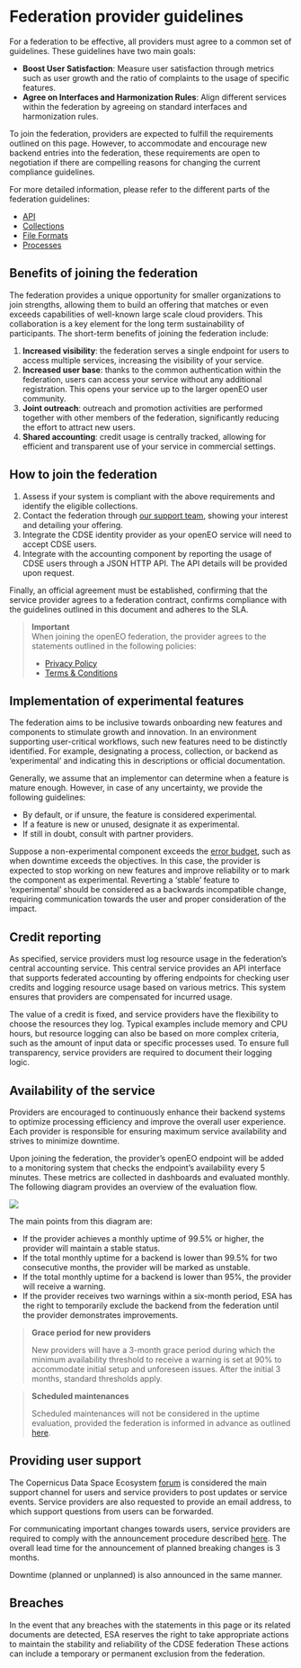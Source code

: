 # Federation provider guidelines

For a federation to be effective, all providers must agree to a common set of guidelines. These guidelines have two main 
goals:

* **Boost User Satisfaction**: Measure user satisfaction through metrics such as user growth and the ratio of complaints 
to the usage of specific features.
* **Agree on Interfaces and Harmonization Rules**: Align different services within the federation by agreeing on standard 
interfaces and harmonization rules.


To join the federation, providers are expected to fulfill the requirements outlined on this page. However, to accommodate 
and encourage new backend entries into the federation, these requirements are open to negotiation if there are compelling 
reasons for changing the current compliance guidelines.

For more detailed information, please refer to the different parts of the federation guidelines:

- [API](./api.md)
- [Collections](./collections.md)
- [File Formats](./fileformats.md)
- [Processes](./processes.md)

## Benefits of joining the federation

The federation provides a unique opportunity for smaller organizations to join strengths, allowing them to build an offering that matches or even exceeds capabilities of well-known large scale cloud providers. 
This collaboration is a key element for the long term sustainability of participants. 
The short-term benefits of joining the federation include:

1. **Increased visibility**: the federation serves a single endpoint for users to access multiple services, increasing the visibility of your service.
2. **Increased user base**: thanks to the common authentication within the federation, users can access your service without any additional registration. This opens your service up to the larger openEO user community.
3. **Joint outreach**: outreach and promotion activities are performed together with other members of the federation, significantly reducing the effort to attract new users.
4. **Shared accounting**: credit usage is centrally tracked, allowing for efficient and transparent use of your service in commercial settings.

## How to join the federation

1. Assess if your system is compliant with the above requirements and identify the eligible collections. 
2. Contact the federation through [our support team](https://helpcenter.dataspace.copernicus.eu/hc/en-gb), showing your interest and detailing your offering.
3. Integrate the CDSE identity provider as your openEO service will need to accept CDSE users.
4. Integrate with the accounting component by reporting the usage of CDSE users through a JSON HTTP API. The API details will be provided upon request.

Finally, an official agreement must be established, confirming that the service provider agrees to a federation contract, 
confirms compliance with the guidelines outlined in this document and adheres to the SLA.

> **Important**<br/>
> When joining the openEO federation, the provider agrees to the statements outlined in the following policies:
> 
> * [Privacy Policy](https://dataspace.copernicus.eu/openeofed-privacy-policy)
> * [Terms & Conditions](https://dataspace.copernicus.eu/openeofed-terms-and-conditions)

## Implementation of experimental features

The federation aims to be inclusive towards onboarding new features and components to stimulate growth and innovation.
In an environment supporting user-critical workflows, such new features need to be distinctly identified.
For example, designating a process, collection, or backend as 'experimental' and indicating this in descriptions or official documentation.

Generally, we assume that an implementor can determine when a feature is mature enough.
However, in case of any uncertainty, we provide the following guidelines:

- By default, or if unsure, the feature is considered experimental.
- If a feature is new or unused, designate it as experimental.
- If still in doubt, consult with partner providers.

Suppose a non-experimental component exceeds the [error budget](https://sre.google/workbook/implementing-slos/), such as when downtime exceeds the objectives.
In this case, the provider is expected to stop working on new features and improve reliability or to mark the component as experimental.
Reverting a 'stable' feature to 'experimental' should be considered as a backwards incompatible change, requiring communication towards the user and proper consideration of the impact.

## Credit reporting

As specified, service providers must log resource usage in the federation’s central accounting service. This central 
service provides an API interface that supports federated accounting by offering endpoints for checking user credits and 
logging resource usage based on various metrics. This system ensures that providers are compensated for incurred usage.

The value of a credit is fixed, and service providers have the flexibility to choose the resources they log. Typical 
examples include memory and CPU hours, but resource logging can also be based on more complex criteria, such as the 
amount of input data or specific processes used. To ensure full transparency, service providers are required to document 
their logging logic.


## Availability of the service
Providers are encouraged to continuously enhance their backend systems to optimize processing efficiency and improve the overall user experience.
Each provider is responsible for ensuring maximum service availability and strives to minimize downtime.

Upon joining the federation, the provider's openEO endpoint will be added to a monitoring system that checks the endpoint's availability every 5 minutes.
These metrics are collected in dashboards and evaluated monthly.
The following diagram provides an overview of the evaluation flow.

![](../../_images/openeo_federation_flowchart.png)

The main points from this diagram are:

- If the provider achieves a monthly uptime of 99.5% or higher, the provider will maintain a stable status.
- If the total monthly uptime for a backend is lower than 99.5% for two consecutive months, the provider will be marked as unstable.
- If the total monthly uptime for a backend is lower than 95%, the provider will receive a warning.
- If the provider receives two warnings within a six-month period, ESA has the right to temporarily exclude the backend from the federation until the provider demonstrates improvements.

> **Grace period for new providers**
> 
> New providers will have a 3-month grace period during which the minimum availability threshold to receive a warning is set at 90% to accommodate initial setup and unforeseen issues.
> After the initial 3 months, standard thresholds apply.

> **Scheduled maintenances**
>
> Scheduled maintenances will not be considered in the uptime evaluation, provided the federation is informed in advance as outlined [here](../openeo_federation.md#openeoannounce).

## Providing user support

The Copernicus Data Space Ecosystem [forum](https://forum.dataspace.copernicus.eu/) is considered the main support channel for users and service providers to post updates or service events.
Service providers are also requested to provide an email address, to which support questions from users can be forwarded.

For communicating important changes towards users, service providers are required to comply with the announcement procedure described [here](../openeo_federation.md#openeoannounce).
The overall lead time for the announcement of planned breaking changes is 3 months.

Downtime (planned or unplanned) is also announced in the same manner.

## Breaches

In the event that any breaches with the statements in this page or its related documents are detected, ESA reserves the right to take appropriate actions to maintain the stability and reliability of the CDSE federation
These actions can include a temporary or permanent exclusion from the federation.

